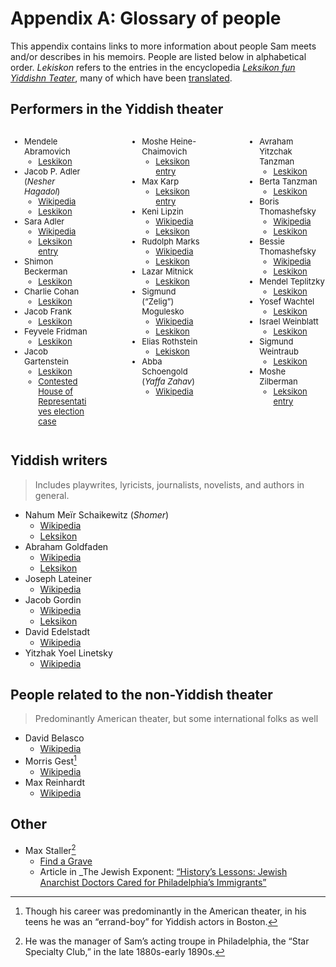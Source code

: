 # Appendix A: Glossary of people {.unnumbered}

This appendix contains links to more information about people Sam meets and/or describes in his memoirs.
People are listed below in alphabetical order.
_Lekiskon_ refers to the entries in the encyclopedia [_Leksikon fun Yiddishn Teater_](https://en.wikipedia.org/wiki/Leksikon_fun_yidishn_teater), many of which have been [translated](https://www.museumoffamilyhistory.com/yt/lex-biography.htm).

## Performers in the Yiddish theater

<div style = "font-size:13px;">

:::: {.columns}

::: {.column width="30%"}



- Mendele Abramovich
    - [Leskikon](https://www.museumoffamilyhistory.com/yt/lex/A/abramovich-max.htm)
- Jacob P. Adler (*Nesher Hagadol*)
    - [Wikipedia](https://en.wikipedia.org/wiki/Jacob_Pavlovich_Adler)
    - [Leskikon](https://www.museumoffamilyhistory.com/yt/lex/A/adler-jacob-p.htm)
- Sara Adler
    - [Wikipedia](https://en.wikipedia.org/wiki/Sara_Adler)
    - [Leksikon entry](https://www.museumoffamilyhistory.com/yt/lex/A/adler-sarah.htm)
- Shimon Beckerman
    - [Leskikon](https://www.museumoffamilyhistory.com/yt/lex/B/bekerman-simeon.htm)
- Charlie Cohan
    - [Leskikon](https://www.museumoffamilyhistory.com/yt/lex/C/cohan-charlie.htm)
- Jacob Frank
    - [Leskikon](https://www.museumoffamilyhistory.com/yt/lex/F/frank-jacob.htm)
- Feyvele Fridman
    - [Leskikon](https://www.museumoffamilyhistory.com/yt/lex/F/fridman-feyvele.htm)
- Jacob Gartenstein
    - [Leskikon](https://www.museumoffamilyhistory.com/yt/lex/G/gartenstein-jacob.htm)
    - [Contested House of Representatives election case](https://www.amazon.com/Contested-Election-Jacob-Gartenstein-Adolph-Sabath/dp/0265117615)

:::

::: {.column width="5%"}
:::

::: {.column width="30%"}

- Moshe Heine-Chaimovich
    - [Leksikon entry](https://www.museumoffamilyhistory.com/yt/lex/H/heine-chaimovich-morris.htm)
- Max Karp
    - [Leksikon entry](https://www.museumoffamilyhistory.com/yt/lex/K/karp-max.htm)
- Keni Lipzin
    - [Wikipedia](https://en.wikipedia.org/wiki/Keni_Liptzin)
    - [Leksikon](https://www.museumoffamilyhistory.com/yt/lex/L/lipzin-keni.htm)
- Rudolph Marks
    - [Wikipedia](https://en.wikipedia.org/wiki/Rudolph_Marks)
    - [Leskikon](https://www.museumoffamilyhistory.com/yt/lex/M/marks-rudolph.htm)
- Lazar Mitnick
    - [Leskikon](https://www.museumoffamilyhistory.com/yt/lex/M/mitnick-leiser.htm)
- Sigmund ("Zelig") Mogulesko
    - [Wikipedia](https://en.wikipedia.org/wiki/Sigmund_Mogulesko)
    - [Leskikon](https://www.museumoffamilyhistory.com/yt/lex/M/mogulesko-sigmund.htm)
- Elias Rothstein
    - [Lekiskon](https://www.museumoffamilyhistory.com/yt/lex/R/rothstein-elias.htm)
- Abba Schoengold (*Yaffa Zahav*)
    - [Wikipedia](https://en.wikipedia.org/wiki/Abba_Schoengold)

:::

::: {.column width="5%"}
:::

::: {.column width="30%"}

- Avraham Yitzchak Tanzman
    - [Leskikon](https://www.museumoffamilyhistory.com/yt/lex/T/tanzman-avraham-itzhak.htm)
- Berta Tanzman
    - [Leskikon](https://www.museumoffamilyhistory.com/yt/lex/T/tanzman-berta.htm)
- Boris Thomashefsky
    - [Wikipedia](https://en.wikipedia.org/wiki/Boris_Thomashefsky)
    - [Leskikon](https://www.museumoffamilyhistory.com/yt/lex/T/thomashefsky-boris.htm)
- Bessie Thomashefsky
    - [Wikipedia](https://en.wikipedia.org/wiki/Bessie_Thomashefsky)
    - [Leskikon](https://www.museumoffamilyhistory.com/yt/lex/T/thomashefsky-bessie.htm)
- Mendel Teplitzky
    - [Leskikon](https://www.museumoffamilyhistory.com/yt/lex/T/teplitzky-mendel.htm)
- Yosef Wachtel
    - [Leskikon](https://www.museumoffamilyhistory.com/yt/lex/V/vakhtel-yosef.htm)
- Israel Weinblatt
    - [Leskikon](https://www.museumoffamilyhistory.com/yt/lex/W/weinblatt-israel.htm)
- Sigmund Weintraub
    - [Leskikon](https://www.museumoffamilyhistory.com/yt/lex/W/weintraub-sigmund.htm)
- Moshe Zilberman
    - [Leksikon entry](https://www.museumoffamilyhistory.com/yt/lex/Z/zilberman-moshe.htm)

:::

::::

</div>

## Yiddish writers

> Includes playwrites, lyricists, journalists, novelists, and authors in general.

- Nahum Meïr Schaikewitz (_Shomer_)
  - [Wikipedia](https://en.wikipedia.org/wiki/Nahum_Meir_Schaikewitz)
  - [Leksikon](https://www.museumoffamilyhistory.com/yt/lex/S/shomer-abraham.htm)
- Abraham Goldfaden
  - [Wikipedia](href="https://en.wikipedia.org/wiki/Abraham_Goldfaden)
  - [Leksikon](https://www.museumoffamilyhistory.com/yt/lex/G/goldfaden-abraham.htm)
- Joseph Lateiner
  - [Wikipedia](https://en.wikipedia.org/wiki/Joseph_Lateiner)
- Jacob Gordin
  - [Wikipedia](https://en.wikipedia.org/wiki/Jacob_Gordin)
  - [Leksikon](https://www.museumoffamilyhistory.com/yt/lex/G/gordin-jacob.htm) 
- David Edelstadt
  - [Wikipedia](https://en.wikipedia.org/wiki/David_Edelstadt)
- Yitzhak Yoel Linetsky
  - [Wikipedia](https://en.wikipedia.org/wiki/Yitzkhok_Yoel_Linetzky)


## People related to the non-Yiddish theater

> Predominantly American theater, but some international folks as well

- David Belasco
    - [Wikipedia](https://en.wikipedia.org/wiki/David_Belasco)
- Morris Gest^[Though his career was predominantly in the American theater, in his teens he was an "errand-boy" for Yiddish actors in Boston.]
    - [Wikipedia](https://en.wikipedia.org/wiki/Morris_Gest)
- Max Reinhardt
    - [Wikipedia](https://en.wikipedia.org/wiki/Max_Reinhardt)



## Other

- Max Staller^[He was the manager of Sam's acting troupe in Philadelphia, the "Star Specialty Club," in the late 1880s-early 1890s.]
    - [Find a Grave](https://www.findagrave.com/memorial/33506807/max-staller)
    - Article in \_The Jewish Exponent: ["History's Lessons: Jewish Anarchist Doctors Cared for Philadelphia's Immigrants"](https://www.jewishexponent.com/historys-lessons-jewish-anarchist-doctors-cared-for-philadelphias-immigrants/)